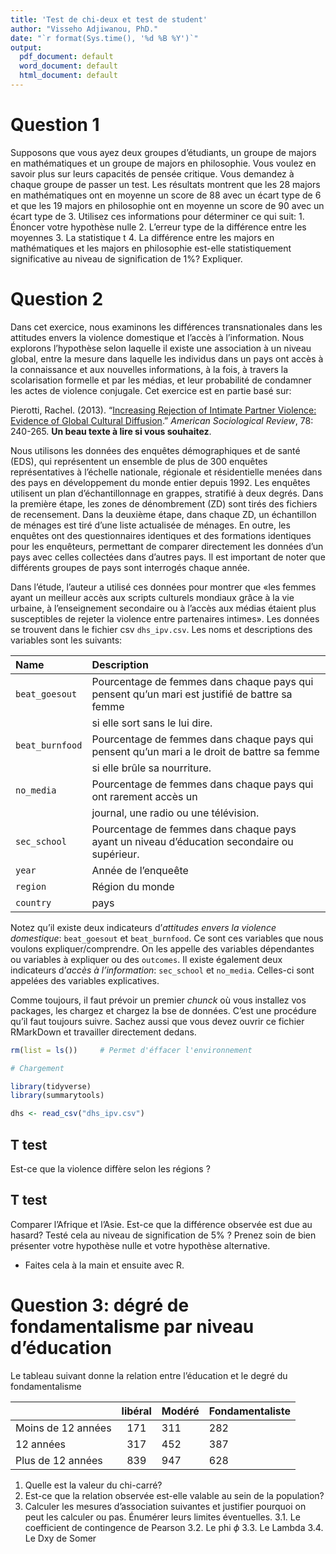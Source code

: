```yaml
---
title: 'Test de chi-deux et test de student'
author: "Visseho Adjiwanou, PhD."
date: "`r format(Sys.time(), '%d %B %Y')`"
output:
  pdf_document: default
  word_document: default
  html_document: default
---
```



# Question 1

Supposons que vous ayez deux groupes d'étudiants, un groupe de majors en mathématiques et un groupe de majors en philosophie. Vous voulez en savoir plus sur leurs capacités de pensée critique. Vous demandez à chaque groupe de passer un test. Les résultats montrent que les 28 majors en mathématiques ont en moyenne un score de 88 avec un écart type de 6 et que les 19 majors en philosophie ont en moyenne un score de 90 avec un écart type de 3. Utilisez ces informations pour déterminer ce qui suit:
1. Énoncer votre hypothèse nulle
2. L'erreur type de la différence entre les moyennes
3. La statistique t
4. La différence entre les majors en mathématiques et les majors en philosophie est-elle statistiquement significative au niveau de signification de 1%? Expliquer.

# Question 2

Dans cet exercice, nous examinons les différences transnationales dans les attitudes envers la violence domestique et l'accès à l'information. Nous explorons l’hypothèse selon laquelle il existe une association à un niveau global, entre la mesure dans laquelle les individus dans un pays ont accès à la connaissance et aux nouvelles informations, à la fois, à travers la scolarisation formelle et par les médias, et leur probabilité de condamner les actes de violence conjugale. Cet exercice est en partie basé sur:

Pierotti, Rachel. (2013). "[Increasing Rejection of Intimate Partner Violence: Evidence of Global Cultural Diffusion](http://dx.doi.org/10.1177/0003122413480363)." *American Sociological Review*, 78: 240-265. **Un beau texte à lire si vous souhaitez**.

Nous utilisons les données des enquêtes démographiques et de santé (EDS), qui représentent un ensemble de plus de 300 enquêtes représentatives à l'échelle nationale, régionale et résidentielle menées dans des pays en développement du monde entier depuis 1992. Les enquêtes utilisent un plan d'échantillonnage en grappes, stratifié à deux degrés. Dans la première étape, les zones de dénombrement (ZD) sont tirés des fichiers de recensement. Dans la deuxième étape, dans chaque ZD, un échantillon de ménages est tiré d’une liste actualisée de ménages. En outre, les enquêtes ont des questionnaires identiques et des formations identiques pour les enquêteurs, permettant de comparer directement les données d'un pays avec celles collectées dans d'autres pays. Il est important de noter que différents groupes de pays sont interrogés chaque année.

Dans l'étude, l'auteur a utilisé ces données pour montrer que «les femmes ayant un meilleur accès aux scripts culturels mondiaux grâce à la vie urbaine, à l'enseignement secondaire ou à l'accès aux médias étaient plus susceptibles de rejeter la violence entre partenaires intimes». Les données se trouvent dans le fichier csv `dhs_ipv.csv`. Les noms et descriptions des variables sont les suivants:


Name             Description
---------------  ---------------------------------------------------------
`beat_goesout`     Pourcentage de femmes dans chaque pays qui pensent qu'un mari est justifié de battre sa femme
                 si elle sort sans le lui dire. 
`beat_burnfood`    Pourcentage de femmes dans chaque pays qui pensent qu'un mari a                                le droit de battre sa femme
                 si elle brûle sa nourriture.  
`no_media`         Pourcentage de femmes dans chaque pays qui ont rarement accès un 
                 journal, une radio ou une télévision.
`sec_school`       Pourcentage de femmes dans chaque pays ayant un niveau d'éducation                             secondaire ou supérieur.
`year`             Année de l'enqueête
`region`           Région du monde
`country`          pays


Notez qu'il existe deux indicateurs d'*attitudes envers la violence domestique*: `beat_goesout` et `beat_burnfood`. Ce sont ces variables que nous voulons expliquer/comprendre. On les appelle des variables dépendantes ou variables à expliquer ou des `outcomes`. Il existe également deux indicateurs d'*accès à l'information*: `sec_school` et `no_media`. Celles-ci sont appelées des variables explicatives.

Comme toujours, il faut prévoir un premier *chunck* où vous installez vos packages, les chargez et chargez la bse de données. C'est une procédure qu'il faut toujours suivre. Sachez aussi que vous devez ouvrir ce fichier RMarkDown et travailler directement dedans.


```r
rm(list = ls())     # Permet d'éffacer l'environnement

# Chargement 

library(tidyverse)
library(summarytools)

dhs <- read_csv("dhs_ipv.csv")

```


## T test

Est-ce que la violence diffère selon les régions ?

## T test


Comparer l'Afrique et l'Asie. Est-ce que la différence observée est due au hasard? Testé cela au niveau de signification de 5% ? Prenez soin de bien présenter votre hypothèse nulle et votre hypothèse alternative.

- Faites cela à la main et ensuite avec R.

# Question 3: dégré de fondamentalisme par niveau d'éducation

Le tableau suivant donne la relation entre l'éducation et le degré du fondamentalisme

                      libéral    Modéré    Fondamentaliste  
-------------------- ----------- --------- ----------------                    
Moins de 12 années    171        311       282              
12 années             317        452       387              
Plus de 12 années     839        947       628              


1. Quelle est la valeur du chi-carré?
2. Est-ce que la relation observée est-elle valable au sein de la population?
3. Calculer les mesures d'association suivantes et justifier pourquoi on peut les calculer ou pas. Énumérer leurs limites éventuelles.
3.1. Le coefficient de contingence de Pearson 
3.2. Le phi $\phi$
3.3. Le Lambda
3.4. Le Dxy de Somer




